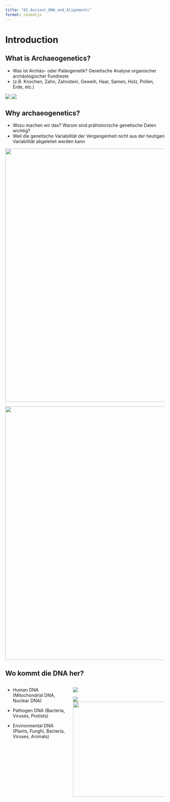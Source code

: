 ```yaml
---
title: "01_Ancient_DNA_and_Alignments"
format: revealjs
---
```


# Introduction

## What is Archaeogenetics?

- Was ist Archäo- oder Paläogenetik? Genetische Analyse organischer archäologischer Fundreste
- (z.B. Knochen, Zahn, Zahnstein, Geweih, Haar, Samen, Holz, Pollen, Erde, etc.)

![](images/adna_sources_1.png)
![](images/adna_sources_2.png)

## Why archaeogenetics?

- Wozu machen wir das? Warum sind prähistorische genetische Daten wichtig?
- Weil die genetische Variabilität der Vergangenheit nicht aus der heutigen Variabilität abgeleitet werden kann

::: {.r-stack}
![](images/phylotree_schematic_empty.png){.fragment width="800" .fade-in-then-out}

![](images/phylotree_schematic_skulls.png){.fragment width="800"}
:::

## Wo kommt die DNA her?

::::: {.columns}

:::: {.column width="40%"}
::: {.fragment fragment-index=1}
* Human DNA (Mitochondrial DNA, Nuclear DNA)
:::

::: {.fragment fragment-index=2}
* Pathogen DNA (Bacteria, Viruses, Protists)
:::

::: {.fragment fragment-index=3}
* Environmental DNA (Plants, Funghi, Bacteria, Viruses, Animals)
:::
::::

:::: {.column width="60%"}
![](images/cell.png){.fragment fragment-index=1}

![](images/pathogens.png){.fragment with=200 fragment-index=2}
![](images/environ_dna.png){.fragment width=300 fragment-index=3}
::::

:::::

